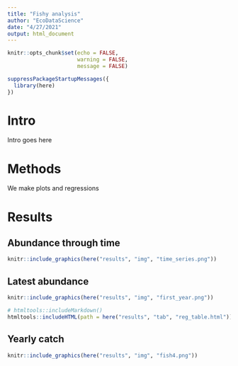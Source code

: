```yaml
---
title: "Fishy analysis"
author: "EcoDataScience"
date: "4/27/2021"
output: html_document
---
```


```r
knitr::opts_chunk$set(echo = FALSE,
                      warning = FALSE,
                      message = FALSE)

suppressPackageStartupMessages({
  library(here)
})
```

# Intro

Intro goes here

# Methods

We make plots and regressions

# Results

## Abundance through time

```r
knitr::include_graphics(here("results", "img", "time_series.png"))
```


## Latest abundance

```r
knitr::include_graphics(here("results", "img", "first_year.png"))
```


```r
# htmltools::includeMarkdown()
htmltools::includeHTML(path = here("results", "tab", "reg_table.html"))
```

## Yearly catch

```r
knitr::include_graphics(here("results", "img", "fish4.png"))
```



















